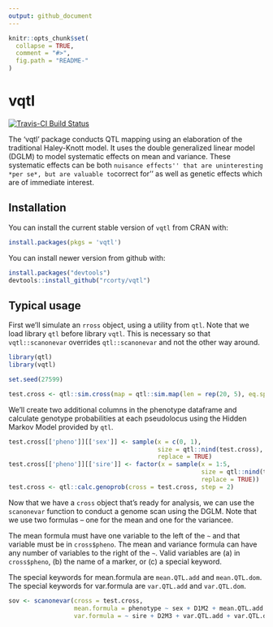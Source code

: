 ```yaml
---
output: github_document
---
```


<!-- README.md is generated from README.Rmd. Please edit that file -->

```r
knitr::opts_chunk$set(
  collapse = TRUE,
  comment = "#>",
  fig.path = "README-"
)
```

# vqtl

[![Travis-CI Build Status](https://travis-ci.org/rcorty/vqtl.svg?branch=master)](https://travis-ci.org/rcorty/vqtl)

The 'vqtl' package conducts QTL mapping using an elaboration of the traditional Haley-Knott model.
It uses the double generalized linear model (DGLM) to model systematic effects on mean and variance.
These systematic effects can be both ``nuisance effects'' that are uninteresting *per se*, but are valuable to ``correct for'' as well as genetic effects which are of immediate interest.

## Installation

You can install the current stable version of `vqtl` from CRAN with:

```r
install.packages(pkgs = 'vqtl')
```

You can install newer version from github with:

```r
install.packages("devtools")
devtools::install_github("rcorty/vqtl")
```


## Typical usage

First we'll simulate an `rross` object, using a utility from `qtl`.  Note that we load library `qtl` before library `vqtl`.  This is necessary so that `vqtl::scanonevar` overrides `qtl::scanonevar` and not the other way around.

```r
library(qtl)
library(vqtl)

set.seed(27599)

test.cross <- qtl::sim.cross(map = qtl::sim.map(len = rep(20, 5), eq.spacing = FALSE))
```

We'll create two additional columns in the phenotype dataframe and calculate genotype probabilities at each pseudolocus using the Hidden Markov Model provided by `qtl`.
```r
test.cross[['pheno']][['sex']] <- sample(x = c(0, 1),
                                         size = qtl::nind(test.cross),
                                         replace = TRUE)
test.cross[['pheno']][['sire']] <- factor(x = sample(x = 1:5,
                                                     size = qtl::nind(test.cross),
                                                     replace = TRUE))
test.cross <- qtl::calc.genoprob(cross = test.cross, step = 2)
```

Now that we have a `cross` object that's ready for analysis, we can use the `scanonevar` function to conduct a genome scan using the DGLM.
Note that we use two formulas -- one for the mean and one for the variancee.

The mean formula must have one variable to the left of the `~` and that variable must be in `cross$pheno`.
The mean and variance formula can have any number of variables to the right of the `~`.
Valid variables are (a) in `cross$pheno`, (b) the name of a marker, or (c) a special keyword.

The special keywords for mean.formula are `mean.QTL.add` and `mean.QTL.dom`.
The special keywords for var.formula are `var.QTL.add` and `var.QTL.dom`.

```r
sov <- scanonevar(cross = test.cross,
                  mean.formula = phenotype ~ sex + D1M2 + mean.QTL.add + mean.QTL.dom,
                  var.formula = ~ sire + D2M3 + var.QTL.add + var.QTL.dom)

```
